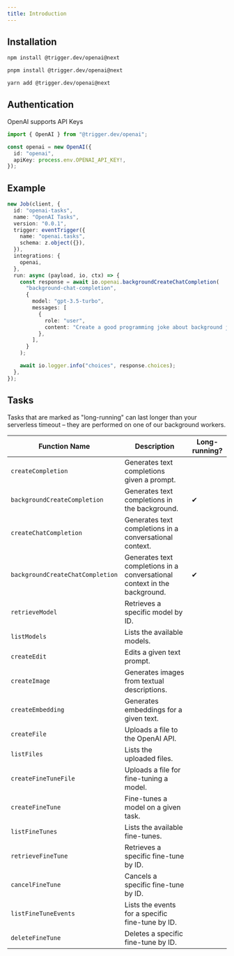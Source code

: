 ```yaml
---
title: Introduction
---
```


<Snippet file="integration-getting-started.mdx" />

## Installation

<CodeGroup>

```bash npm
npm install @trigger.dev/openai@next
```

```bash pnpm
pnpm install @trigger.dev/openai@next
```

```bash yarn
yarn add @trigger.dev/openai@next
```

</CodeGroup>

## Authentication

OpenAI supports API Keys

```ts
import { OpenAI } from "@trigger.dev/openai";

const openai = new OpenAI({
  id: "openai",
  apiKey: process.env.OPENAI_API_KEY!,
});
```

## Example

```ts
new Job(client, {
  id: "openai-tasks",
  name: "OpenAI Tasks",
  version: "0.0.1",
  trigger: eventTrigger({
    name: "openai.tasks",
    schema: z.object({}),
  }),
  integrations: {
    openai,
  },
  run: async (payload, io, ctx) => {
    const response = await io.openai.backgroundCreateChatCompletion(
      "background-chat-completion",
      {
        model: "gpt-3.5-turbo",
        messages: [
          {
            role: "user",
            content: "Create a good programming joke about background jobs",
          },
        ],
      }
    );

    await io.logger.info("choices", response.choices);
  },
});
```

## Tasks

Tasks that are marked as "long-running" can last longer than your serverless timeout – they are performed on one of our background workers.

| Function Name                    | Description                                                               | Long-running? |
| -------------------------------- | ------------------------------------------------------------------------- | ------------- |
| `createCompletion`               | Generates text completions given a prompt.                                |
| `backgroundCreateCompletion`     | Generates text completions in the background.                             | ✔             |
| `createChatCompletion`           | Generates text completions in a conversational context.                   |
| `backgroundCreateChatCompletion` | Generates text completions in a conversational context in the background. | ✔             |
| `retrieveModel`                  | Retrieves a specific model by ID.                                         |
| `listModels`                     | Lists the available models.                                               |
| `createEdit`                     | Edits a given text prompt.                                                |
| `createImage`                    | Generates images from textual descriptions.                               |
| `createEmbedding`                | Generates embeddings for a given text.                                    |
| `createFile`                     | Uploads a file to the OpenAI API.                                         |
| `listFiles`                      | Lists the uploaded files.                                                 |
| `createFineTuneFile`             | Uploads a file for fine-tuning a model.                                   |
| `createFineTune`                 | Fine-tunes a model on a given task.                                       |
| `listFineTunes`                  | Lists the available fine-tunes.                                           |
| `retrieveFineTune`               | Retrieves a specific fine-tune by ID.                                     |
| `cancelFineTune`                 | Cancels a specific fine-tune by ID.                                       |
| `listFineTuneEvents`             | Lists the events for a specific fine-tune by ID.                          |
| `deleteFineTune`                 | Deletes a specific fine-tune by ID.                                       |
